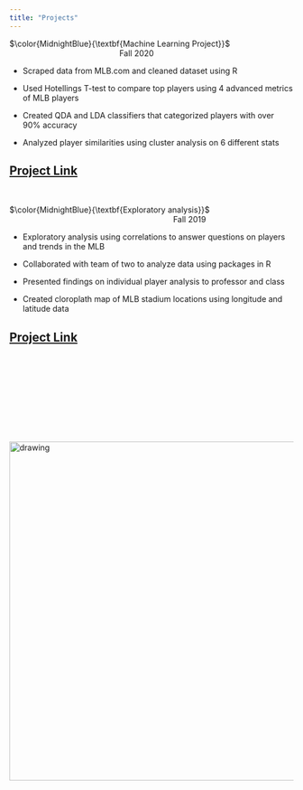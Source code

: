 ```yaml
---
title: "Projects"
---
```


$\color{MidnightBlue}{\textbf{Machine Learning Project}}$$\qquad$$\qquad$ $\qquad$$\qquad$$\qquad$$\qquad$$\qquad$$\qquad$ Fall 2020

- Scraped data from MLB.com and cleaned dataset using R

- Used Hotellings T-test to compare top players using 4 advanced metrics of MLB players

- Created QDA and LDA classifiers that categorized players with over 90% accuracy

- Analyzed player similarities using cluster analysis on 6 different stats

## [Project Link](https://rpubs.com/sc29288/721565)

<br>

$\color{MidnightBlue}{\textbf{Exploratory analysis}}$ $\qquad$$\qquad$$\qquad$$\qquad$$\qquad$$\qquad$$\qquad$$\qquad$$\qquad$ Fall 2019

- Exploratory analysis using correlations to answer questions on players and trends in the MLB

- Collaborated with team of two to analyze data using packages in R

- Presented findings on individual player analysis to professor and class

- Created cloroplath map of MLB stadium locations using longitude and latitude data

## [Project Link](https://rpubs.com/sc29288/552369)

<br>

<br>

<br>

<br>

<br>

<img src="no.png" alt="drawing" width="600"/>
